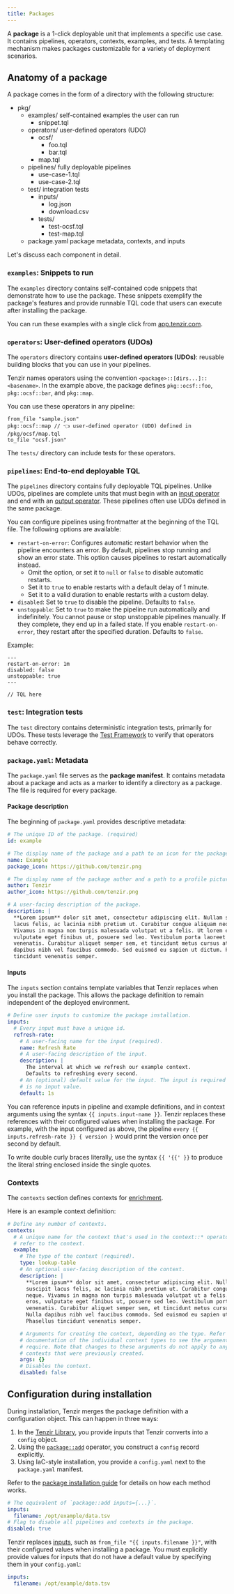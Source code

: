 ```yaml
---
title: Packages
---
```


A **package** is a 1-click deployable unit that implements a specific use case. It
contains pipelines, operators, contexts, examples, and tests. A templating
mechanism makes packages customizable for a variety of deployment scenarios.

## Anatomy of a package

A package comes in the form of a directory with the following structure:


<FileTree>

- pkg/
  - examples/ self-contained examples the user can run
    - snippet.tql
  - operators/ user-defined operators (UDO)
    - ocsf/
      - foo.tql
      - bar.tql
    - map.tql
  - pipelines/ fully deployable pipelines
    - use-case-1.tql
    - use-case-2.tql
  - test/ integration tests
    - inputs/
      - log.json
      - download.csv
    - tests/
      - test-ocsf.tql
      - test-map.tql
  - package.yaml package metadata, contexts, and inputs

</FileTree>

Let's discuss each component in detail.

### `examples`: Snippets to run

The `examples` directory contains self-contained code snippets that demonstrate
how to use the package. These snippets exemplify the package's features and
provide runnable TQL code that users can execute after installing the package.

You can run these examples with a single click from
[app.tenzir.com](https://app.tenzir.com).

### `operators`: User-defined operators (UDOs)

The `operators` directory contains **user-defined operators (UDOs)**: reusable
building blocks that you can use in your pipelines.

Tenzir names operators using the convention `<package>::[dirs...]::<basename>`.
In the example above, the package defines `pkg::ocsf::foo`, `pkg::ocsf::bar`,
and `pkg::map`.

You can use these operators in any pipeline:

```tql
from_file "sample.json"
pkg::ocsf::map // 👈 user-defined operator (UDO) defined in /pkg/ocsf/map.tql
to_file "ocsf.json"
```

The `tests/` directory can include tests for these operators.

### `pipelines`: End-to-end deployable TQL

The `pipelines` directory contains fully deployable TQL pipelines. Unlike UDOs,
pipelines are complete units that must begin with an [input
operator](/explanations/architecture/pipeline) and end with an [output
operator](/explanations/architecture/pipeline). These pipelines often use UDOs
defined in the same package.

You can configure pipelines using frontmatter at the beginning of the TQL file.
The following options are available:

- `restart-on-error`: Configures automatic restart behavior when the pipeline
  encounters an error. By default, pipelines stop running and show an error
  state. This option causes pipelines to restart automatically instead.
  - Omit the option, or set it to `null` or `false` to disable automatic
    restarts.
  - Set it to `true` to enable restarts with a default delay of 1 minute.
  - Set it to a valid duration to enable restarts with a custom delay.
- `disabled`: Set to `true` to disable the pipeline. Defaults to `false`.
- `unstoppable`: Set to `true` to make the pipeline run automatically and
  indefinitely. You cannot pause or stop unstoppable pipelines manually. If
  they complete, they end up in a failed state. If you enable
  `restart-on-error`, they restart after the specified duration. Defaults to
  `false`.

Example:

```tql
---
restart-on-error: 1m
disabled: false
unstoppable: true
---

// TQL here
```

### `test`: Integration tests

The `test` directory contains deterministic integration tests, primarily for
UDOs. These tests leverage the [Test Framework](/reference/test-framework) to
verify that operators behave correctly.

### `package.yaml`: Metadata

The `package.yaml` file serves as the **package manifest**. It contains
metadata about a package and acts as a marker to identify a directory as a
package. The file is required for every package.

#### Package description

The beginning of `package.yaml` provides descriptive metadata:

```yaml
# The unique ID of the package. (required)
id: example

# The display name of the package and a path to an icon for the package.
name: Example
package_icon: https://github.com/tenzir.png

# The display name of the package author and a path to a profile picture.
author: Tenzir
author_icon: https://github.com/tenzir.png

# A user-facing description of the package.
description: |
  **Lorem ipsum** dolor sit amet, consectetur adipiscing elit. Nullam suscipit
  lacus felis, ac lacinia nibh pretium ut. Curabitur congue aliquam neque.
  Vivamus in magna non turpis malesuada volutpat ut a felis. Ut lorem eros,
  vulputate eget finibus ut, posuere sed leo. Vestibulum porta laoreet
  venenatis. Curabitur aliquet semper sem, et tincidunt metus cursus at. Nulla
  dapibus nibh vel faucibus commodo. Sed euismod eu sapien ut dictum. Phasellus
  tincidunt venenatis semper.
```

#### Inputs

The `inputs` section contains template variables that Tenzir replaces when you
install the package. This allows the package definition to remain independent
of the deployed environment.

```yaml
# Define user inputs to customize the package installation.
inputs:
  # Every input must have a unique id.
  refresh-rate:
    # A user-facing name for the input (required).
    name: Refresh Rate
    # A user-facing description of the input.
    description: |
      The interval at which we refresh our example context.
      Defaults to refreshing every second.
    # An (optional) default value for the input. The input is required if there
    # is no input value.
    default: 1s
```

You can reference inputs in pipeline and example definitions, and in context
arguments using the syntax `{{ inputs.input-name }}`. Tenzir replaces these
references with their configured values when installing the package. For
example, with the input configured as above, the pipeline `every {{
inputs.refresh-rate }} { version }` would print the version once per second by
default.

To write double curly braces literally, use the syntax `{{ '{{' }}` to produce
the literal string enclosed inside the single quotes.

### Contexts

The `contexts` section defines contexts for
[enrichment](/explanations/enrichment).

Here is an example context definition:

```yaml
# Define any number of contexts.
contexts:
  # A unique name for the context that's used in the context::* operators to
  # refer to the context.
  example:
    # The type of the context (required).
    type: lookup-table
    # An optional user-facing description of the context.
    description: |
      **Lorem ipsum** dolor sit amet, consectetur adipiscing elit. Nullam
      suscipit lacus felis, ac lacinia nibh pretium ut. Curabitur congue aliquam
      neque. Vivamus in magna non turpis malesuada volutpat ut a felis. Ut lorem
      eros, vulputate eget finibus ut, posuere sed leo. Vestibulum porta laoreet
      venenatis. Curabitur aliquet semper sem, et tincidunt metus cursus at.
      Nulla dapibus nibh vel faucibus commodo. Sed euismod eu sapien ut dictum.
      Phasellus tincidunt venenatis semper.

    # Arguments for creating the context, depending on the type. Refer to the
    # documentation of the individual context types to see the arguments they
    # require. Note that changes to these arguments do not apply to any
    # contexts that were previously created.
    args: {}
    # Disables the context.
    disabled: false
```

## Configuration during installation

During installation, Tenzir merges the package definition with a configuration
object. This can happen in three ways:

1. In the [Tenzir Library](https://app.tenzir.com/library), you provide inputs
   that Tenzir converts into a `config` object.
2. Using the [`package::add`](/reference/operators/package/add) operator,
   you construct a `config` record explicitly.
3. Using IaC-style installation, you provide a `config.yaml` next to the
   `package.yaml` manifest.

Refer to the [package installation guide](/guides/basic-usage/install-a-package)
for details on how each method works.

```yaml title="config.yaml"
# The equivalent of `package::add inputs={...}`.
inputs:
  filename: /opt/example/data.tsv
# Flag to disable all pipelines and contexts in the package.
disabled: true
```

Tenzir replaces [inputs](/explanations/packages/#inputs), such as `from_file "{{
inputs.filename }}"`, with their configured values when installing a package.
You must explicitly provide values for inputs that do not have a default value
by specifying them in your `config.yaml`:

```yaml title="config.yaml"
inputs:
  filename: /opt/example/data.tsv
```
